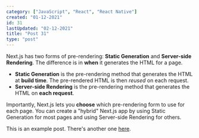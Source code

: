 ```yaml
---
category: ["JavaScript", "React", "React Native"]
created: "01-12-2021"
id: 31
lastUpdated: "02-12-2021"
title: "Post 31"
type: "post"
---
```


Next.js has two forms of pre-rendering: **Static Generation** and **Server-side Rendering**. The difference is in **when** it generates the HTML for a page.

- **Static Generation** is the pre-rendering method that generates the HTML at **build time**. The pre-rendered HTML is then _reused_ on each request.
- **Server-side Rendering** is the pre-rendering method that generates the HTML on **each request**.

Importantly, Next.js lets you **choose** which pre-rendering form to use for each page. You can create a "hybrid" Next.js app by using Static Generation for most pages and using Server-side Rendering for others.

This is an example post. There's another one [here](/posts/example-post).
